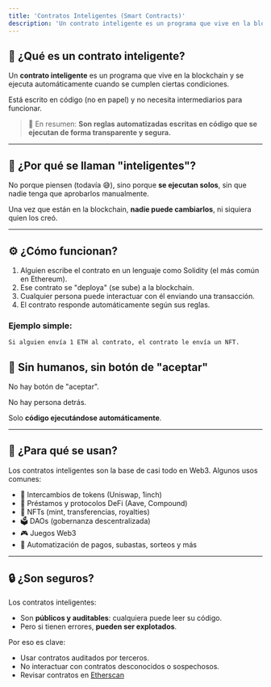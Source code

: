 ```yaml
---
title: 'Contratos Inteligentes (Smart Contracts)'
description: 'Un contrato inteligente es un programa que vive en la blockchain y se ejecuta automáticamente cuando se cumplen ciertas condiciones.'
---
```


## 🤔 ¿Qué es un contrato inteligente?

Un **contrato inteligente** es un programa que vive en la blockchain y se ejecuta automáticamente cuando se cumplen ciertas condiciones.

Está escrito en código (no en papel) y no necesita intermediarios para funcionar.

> 🎯 En resumen: **Son reglas automatizadas escritas en código que se ejecutan de forma transparente y segura.**

---

## 🧠 ¿Por qué se llaman "inteligentes"?

No porque piensen (todavía 😅), sino porque **se ejecutan solos**, sin que nadie tenga que aprobarlos manualmente.

Una vez que están en la blockchain, **nadie puede cambiarlos**, ni siquiera quien los creó.

---

## ⚙️ ¿Cómo funcionan?

1. Alguien escribe el contrato en un lenguaje como Solidity (el más común en Ethereum).
2. Ese contrato se "deploya" (se sube) a la blockchain.
3. Cualquier persona puede interactuar con él enviando una transacción.
4. El contrato responde automáticamente según sus reglas.

### Ejemplo simple:

```plaintext
Si alguien envía 1 ETH al contrato, el contrato le envía un NFT.
```

## 🚫 Sin humanos, sin botón de "aceptar"

No hay botón de "aceptar".

No hay persona detrás.

Solo **código ejecutándose automáticamente**.

---

## 🧾 ¿Para qué se usan?

Los contratos inteligentes son la base de casi todo en Web3. Algunos usos comunes:

* 💱 Intercambios de tokens (Uniswap, 1inch)
* 🏦 Préstamos y protocolos DeFi (Aave, Compound)
* 🎨 NFTs (mint, transferencias, royalties)
* 🗳️ DAOs (gobernanza descentralizada)
* 🎮 Juegos Web3
* 🤖 Automatización de pagos, subastas, sorteos y más

---

## 🔒 ¿Son seguros?

Los contratos inteligentes:

* Son **públicos y auditables**: cualquiera puede leer su código.
* Pero si tienen errores, **pueden ser explotados**.

Por eso es clave:

* Usar contratos auditados por terceros.
* No interactuar con contratos desconocidos o sospechosos.
* Revisar contratos en [Etherscan](https://ether)
